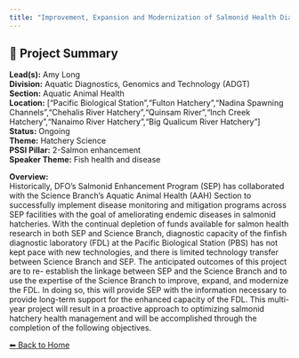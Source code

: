```yaml
---
title: "Improvement, Expansion and Modernization of Salmonid Health Diagnostic Services For Optimizing Salmonid Hatchery Health Management."
---
```


## 🧬 Project Summary

**Lead(s):** Amy Long  
**Division:** Aquatic Diagnostics, Genomics and Technology (ADGT)  
**Section:** Aquatic Animal Health  
**Location:** ["Pacific Biological Station","Fulton Hatchery","Nadina Spawning Channels","Chehalis River Hatchery","Quinsam River","Inch Creek Hatchery","Nanaimo River Hatchery","Big Qualicum River Hatchery"]  
**Status:** Ongoing  
**Theme:** Hatchery Science  
**PSSI Pillar:** 2-Salmon enhancement  
**Speaker Theme:** Fish health and disease  

**Overview:**  
Historically, DFO’s Salmonid Enhancement Program (SEP) has collaborated with
the Science Branch’s Aquatic Animal Health (AAH) Section to successfully
implement disease monitoring and mitigation programs across SEP facilities
with the goal of ameliorating endemic diseases in salmonid hatcheries. With
the continual depletion of funds available for salmon health research in both
SEP and Science Branch, diagnostic capacity of the finfish diagnostic
laboratory (FDL) at the Pacific Biological Station (PBS) has not kept pace
with new technologies, and there is limited technology transfer between
Science Branch and SEP. The anticipated outcomes of this project are to re-
establish the linkage between SEP and the Science Branch and to use the
expertise of the Science Branch to improve, expand, and modernize the FDL. In
doing so, this will provide SEP with the information necessary to provide
long-term support for the enhanced capacity of the FDL. This multi-year
project will result in a proactive approach to optimizing salmonid hatchery
health management and will be accomplished through the completion of the
following objectives.



[⬅ Back to Home](../index.qmd)

